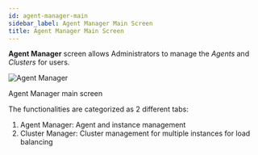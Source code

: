 ```yaml
---
id: agent-manager-main
sidebar_label: Agent Manager Main Screen
title: Agent Manager Main Screen
---
```



**Agent Manager** screen allows Administrators to manage the *Agents* and *Clusters* for users.

  <div class="center">
    <Zoom>
      <img alt="Agent Manager" src={useBaseUrl('doc-images/admin-guide/agent/agent-manager-main.png')}/>
    </Zoom>
    <p>Agent Manager main screen</p>
  </div>  

The functionalities are categorized as 2 different tabs:

1. <Link to={useBaseUrl('docs/admin-guide/agent-manager/agent/agent-management')}>Agent Manager</Link>: Agent and instance management
1. <Link to={useBaseUrl('docs/admin-guide/agent-manager/cluster')}>Cluster Manager</Link>: Cluster management for multiple instances for load balancing
